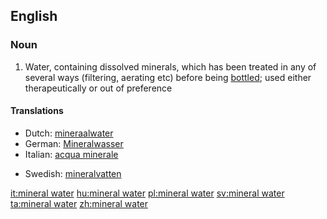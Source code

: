 ==English==

===Noun===
{{wikipedia}}
{{en-noun|sg=[[mineral]] [[water]]}}

# Water, containing dissolved minerals, which has been treated in any of several ways (filtering, aerating etc) before being [[bottle]]d; used either therapeutically or out of preference

====Translations====
{{top}}
*Dutch: [[mineraalwater]]
*German: [[Mineralwasser]] {{n}}
*Italian: [[acqua minerale]] {{f}}
{{mid}}
* Swedish: [[mineralvatten]] {{n}}
{{bottom}}

[[it:mineral water]]
[[hu:mineral water]]
[[pl:mineral water]]
[[sv:mineral water]]
[[ta:mineral water]]
[[zh:mineral water]]